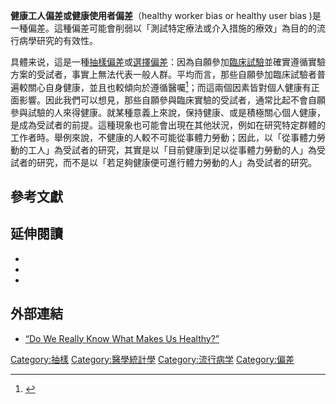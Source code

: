 '''健康工人偏差或健康使用者偏差'''（healthy worker bias or healthy user bias )是一種偏差。這種偏差可能會削弱以「測試特定療法或介入措施的療效」為目的的流行病學研究的有效性。

具體来说，這是一種[[偏差樣本|抽樣偏差]]或[[選擇偏誤|選擇偏差]]：因為自願參加[[臨床試驗|臨床試驗]]並確實遵循實驗方案的受試者，事實上無法代表一般人群。平均而言，那些自願參加臨床試驗者普遍較關心自身健康，並且也較傾向於遵循醫囑<ref>{{Cite journal|title=Healthy User and Related Biases in Observational Studies of Preventive Interventions: A Primer for Physicians|last=Shrank|first=William H.|last2=Patrick|first2=Amanda R.|date=May 2011|journal=Journal of General Internal Medicine|issue=5|doi=10.1007/s11606-010-1609-1|volume=26|pages=546–550|issn=0884-8734|pmc=3077477|pmid=21203857|last3=Alan Brookhart|first3=M.}}</ref>；而這兩個因素皆對個人健康有正面影響。因此我們可以想見，那些自願參與臨床實驗的受試者，通常比起不會自願參與試驗的人來得健康。就某種意義上來說，保持健康、或是積極關心個人健康，是成為受試者的前提。這種現象也可能會出現在其他狀況，例如在研究特定群體的工作者時。舉例來說，不健康的人較不可能從事體力勞動；因此，以「從事體力勞動的工人」為受試者的研究，其實是以「目前健康到足以從事體力勞動的人」為受試者的研究，而不是以「若足夠健康便可進行體力勞動的人」為受試者的研究。

== 參考文獻 ==
<references />

== 延伸閱讀 ==

* {{Cite journal|title=A review of the healthy worker effect in occupational epidemiology|author=|url=|last=Li|first=C. -Y.|last2=Sung|first2=F. -C.|journal=Occupational Medicine|issue=4|doi=10.1093/occmed/49.4.225|others=|year=1999|volume=49|page=|pages=225–9|pmid=10474913|subscription=}}
* {{Cite journal|title=The Healthy Worker Effect and Nuclear Industry Workers|url=http://scholarworks.umass.edu/cgi/viewcontent.cgi?article=1223&context=dose_response|last=Fornalski|first=K. W.|last2=Dobrzyński|first2=L.|journal=Dose-Response|issue=2|doi=10.2203/dose-response.09-019.Fornalski|year=2010|volume=8|pages=125–147|pmc=2889508|pmid=20585442|access-date=2020-11-24|archive-date=2019-04-27|archive-url=https://web.archive.org/web/20190427164605/https://scholarworks.umass.edu/cgi/viewcontent.cgi?article=1223&context=dose_response|dead-url=no}}
* {{Cite journal|title=Determinants of participation in prostate cancer screening: A simple analytical framework to account for healthy‐user bias|url=|last=Tabuchi T., Nakayama T., Fukushima W., Matsunaga I., Ohfuji S., Kondo K., Oshima A.|journal=Cancer Science|issue=1|doi=10.1111/cas.12561|year=2015|volume=106|pages=108–114|pmc=4317786|pmid=25456306}}

== 外部連結 ==

* [https://www.nytimes.com/2007/09/16/magazine/16epidemiology-t.html “Do We Really Know What Makes Us Healthy?”] {{Wayback|url=https://www.nytimes.com/2007/09/16/magazine/16epidemiology-t.html |date=20201109032621 }}
[[Category:抽樣|Category:抽樣]]
[[Category:醫學統計學|Category:醫學統計學]]
[[Category:流行病学|Category:流行病学]]
[[Category:偏差|Category:偏差]]
